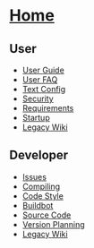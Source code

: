 =[[Home]]=

==User==

* [[User Guide]]
* [[User FAQ]]
* [[Text Config]]
* [[Security]]
* [[Requirements]]
* [[Startup]]
* [http://synergy-project.org/wiki/User Legacy Wiki]

==Developer==

* [[Issues]]
* [[Compiling]]
* [[Code Style]]
* [[Buildbot]]
* [[Source Code]]
* [[Version Planning]]
* [http://synergy-project.org/wiki/Developer Legacy Wiki]